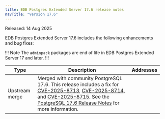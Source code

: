 ```yaml
---
title: EDB Postgres Extended Server 17.6 release notes
navTitle: "Version 17.6"
---
```


Released: 14 Aug 2025

EDB Postgres Extended Server 17.6 includes the following enhancements and bug fixes:

!!! Note 
The `adminpack` packages are end of life in EDB Postgres Extended Server 17 and later.
!!!

| Type           | Description                                                                                                                                                 | Addresses |
|----------------|-------------------------------------------------------------------------------------------------------------------------------------------------------------|-----------|
| Upstream merge | Merged with community PostgreSQL 17.6. This release includes a fix for [CVE-2025-8713](https://www.postgresql.org/support/security/CVE-2025-8713/), [CVE-2025-8714](https://www.postgresql.org/support/security/CVE-2025-8714/), and [CVE-2025-8715](https://www.postgresql.org/support/security/CVE-2025-8715/). See the [PostgreSQL 17.6 Release Notes](https://www.postgresql.org/docs/17/release-17-6.html) for more information.  |           |
